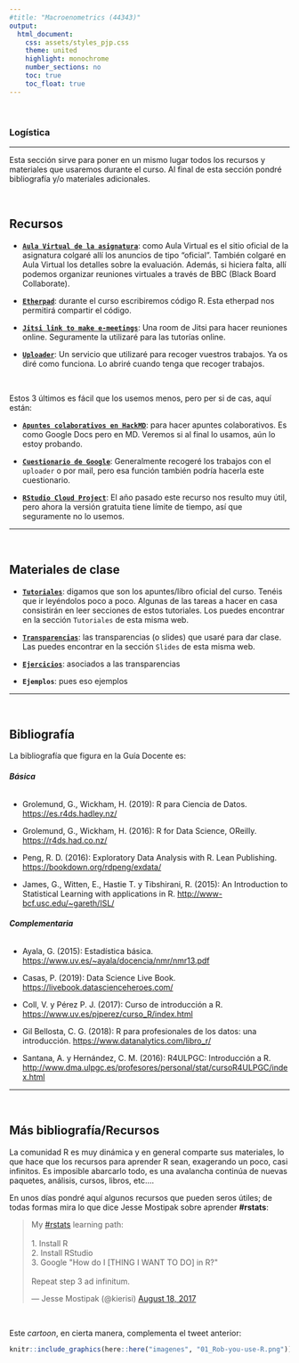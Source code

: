 ```yaml
---
#title: "Macroenometrics (44343)"
output:
  html_document:
    css: assets/styles_pjp.css
    theme: united
    highlight: monochrome 
    number_sections: no
    toc: true
    toc_float: true
---
```


<br>

### Logística

-------------------

Esta sección sirve para poner en un mismo lugar todos los recursos y materiales que usaremos durante el curso. Al final de esta sección pondré bibliografía y/o materiales adicionales.


<br>

## Recursos

- [**`Aula Virtual de la asignatura`**](https://aulavirtual.uv.es/course/view.php?id=9254){target="_blank"}: como Aula Virtual es el sitio oficial de la asignatura colgaré allí los anuncios de tipo "oficial". También colgaré en Aula Virtual los detalles sobre la evaluación. Además, si hiciera falta, allí podemos organizar reuniones virtuales a través de BBC (Black Board Collaborate).

- [**`Etherpad`**](https://etherpad.wikimedia.org/p/curso_intro_DS_UV){target="_blank"}: durante el curso escribiremos código R. Esta etherpad nos permitirá compartir el código.

- [**`Jitsi link to make e-meetings`**](https://meet.jit.si/intro-to-DS_UV_2020-21){target="_blank"}: Una room de Jitsi para hacer reuniones online. Seguramente la utilizaré para las tutorías online.


- [**`Uploader`**](https://driveuploader.com/upload/x1Qx7fev79/){target="_blank"}: Un servicio que utilizaré para recoger vuestros trabajos. Ya os diré como funciona. Lo abriré cuando tenga que recoger trabajos.

<br>

Estos 3 últimos es fácil que los usemos menos, pero per si de cas, aquí están:

- [**`Apuntes colaborativos en HackMD`**](https://hackmd.io/mLBp682ZTaWWKgN-gk35qg){target="_blank"}: para hacer apuntes colaborativos. Es como Google Docs pero en MD. Veremos si al final lo usamos, aún lo estoy probando.


- [**`Cuestionario de Google`**](https://forms.gle/kvrZbuw6XtRDhki98){target="_blank"}: Generalmente recogeré los trabajos con el `uploader` o por mail, pero esa función también podría hacerla este cuestionario.


- [**`RStudio Cloud Project`**](https://rstudio.cloud/project/1543128){target="_blank"}: El año pasado este recurso nos resulto muy útil, pero ahora la versión gratuita tiene límite de tiempo, así que seguramente no lo usemos.


----------------------

<br>

## Materiales de clase

- [**`Tutoriales`**](https://perezp44.github.io/intro-ds-20-21-web/04-tutoriales.html): digamos que son los apuntes/libro oficial del curso. Tenéis que ir leyéndolos poco a poco. Algunas de las tareas a hacer en casa consistirán en leer secciones de estos tutoriales. Los puedes encontrar en la sección `Tutoriales` de esta misma web.

- [**`Transparencias`**](https://perezp44.github.io/intro-ds-20-21-web/05-slides.html): las transparencias (o slides) que usaré para dar clase. Las puedes encontrar en la sección `Slides` de esta misma web.


- [**`Ejercicios`**](https://perezp44.github.io/intro-ds-20-21-web/06-ejemplos.html): asociados a las transparencias


- **`Ejemplos`**: pues eso ejemplos

----------------------

<br>


## Bibliografía

La bibliografía que figura en la Guía Docente es:

###### **Básica**

- Grolemund, G., Wickham, H. (2019): R para Ciencia de Datos. <https://es.r4ds.hadley.nz/>

- Grolemund, G., Wickham, H. (2016): R for Data Science, OReilly. <https://r4ds.had.co.nz/>

-  Peng, R. D. (2016): Exploratory Data Analysis with R. Lean Publishing. <https://bookdown.org/rdpeng/exdata/>

- James, G., Witten, E., Hastie T. y Tibshirani, R. (2015): An Introduction to Statistical Learning with applications in R.  <http://www-bcf.usc.edu/~gareth/ISL/>


###### **Complementaria**

- Ayala, G. (2015): Estadística básica. <https://www.uv.es/~ayala/docencia/nmr/nmr13.pdf>

- Casas, P. (2019): Data Science Live Book.  <https://livebook.datascienceheroes.com/>

- Coll, V. y Pérez P. J. (2017): Curso de introducción a R. <https://www.uv.es/pjperez/curso_R/index.html>

- Gil Bellosta, C. G. (2018): R para profesionales de los datos: una introducción. <https://www.datanalytics.com/libro_r/>

- Santana, A. y Hernández, C. M. (2016): R4ULPGC: Introducción a R.  <http://www.dma.ulpgc.es/profesores/personal/stat/cursoR4ULPGC/index.html>


----------------------

<br>


## Más bibliografía/Recursos

La comunidad R es muy dinámica y en general comparte sus materiales, lo que hace que los recursos para aprender R sean, exagerando un poco, casi infinitos. Es imposible abarcarlo todo, es una avalancha continúa de nuevas paquetes, análisis, cursos, libros, etc....

En unos días pondré aquí algunos recursos que pueden seros útiles; de todas formas mira lo que dice Jesse Mostipak sobre aprender **#rstats**:


<blockquote class="twitter-tweet" data-dnt="true" data-theme="dark"><p lang="en" dir="ltr">My <a href="https://twitter.com/hashtag/rstats?src=hash&amp;ref_src=twsrc%5Etfw">#rstats</a> learning path:<br><br>1. Install R<br>2. Install RStudio<br>3. Google &quot;How do I [THING I WANT TO DO] in R?&quot;<br><br>Repeat step 3 ad infinitum.</p>&mdash; Jesse Mostipak (@kierisi) <a href="https://twitter.com/kierisi/status/898534740051062785?ref_src=twsrc%5Etfw">August 18, 2017</a></blockquote> <script async src="https://platform.twitter.com/widgets.js" charset="utf-8"></script> 

<br>

Este *cartoon*, en cierta manera, complementa el tweet anterior:



```r
knitr::include_graphics(here::here("imagenes", "01_Rob-you-use-R.png"))
```



<br><br><br><br>
